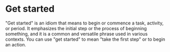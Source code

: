 # Get started

"Get started" is an idiom that means to begin or commence a task, activity, or period. It emphasizes the initial step or the process of beginning something, and it is a common and versatile phrase used in various contexts. You can use "get started" to mean "take the first step" or to begin an action. 
